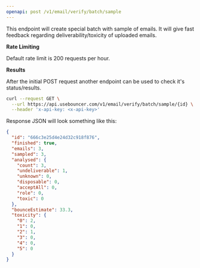 ```yaml
---
openapi: post /v1/email/verify/batch/sample
---
```


This endpoint will create special batch with sample of emails.
It will give fast feedback regarding deliverability/toxicity of uploaded emails.

**Rate Limiting**

Default rate limit is 200 requests per hour.

**Results**

After the initial POST request another endpoint can be used to check it's status/results.

```bash
curl --request GET \
  --url https://api.usebouncer.com/v1/email/verify/batch/sample/{id} \
  --header 'x-api-key: <x-api-key>'
```

Response JSON will look something like this:

```json
{
  "id": "666c3e25d4e24d32c918f876",
  "finished": true,
  "emails": 3,
  "sampled": 3,
  "analysed": {
    "count": 3,
    "undeliverable": 1,
    "unknown": 0,
    "disposable": 0,
    "acceptAll": 0,
    "role": 0,
    "toxic": 0
  },
  "bounceEstimate": 33.3,
  "toxicity": {
    "0": 2,
    "1": 0,
    "2": 1,
    "3": 0,
    "4": 0,
    "5": 0
  }
}
```
